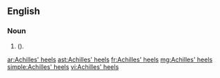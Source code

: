 ==English==

===Noun===
{{head|en|noun plural form\|head=[[Achilles]]' [[heel]]s}}

# {{plural of|Achilles' heel|lang=en|nodot=1}} ({{alternative spelling of|Achilles heels|lang=en|nocap=1|nodot=1}}).

[[ar:Achilles' heels]]
[[ast:Achilles' heels]]
[[fr:Achilles' heels]]
[[mg:Achilles' heels]]
[[simple:Achilles' heels]]
[[vi:Achilles' heels]]